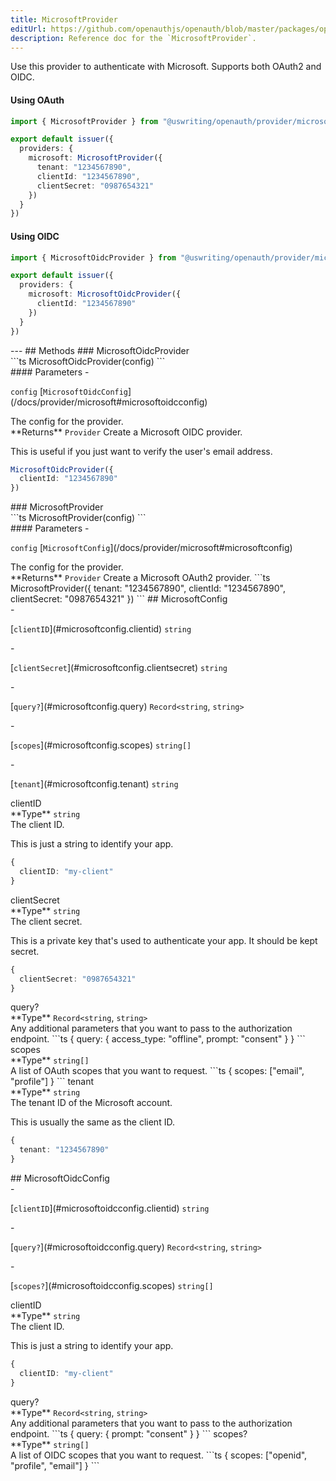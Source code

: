 ```yaml
---
title: MicrosoftProvider
editUrl: https://github.com/openauthjs/openauth/blob/master/packages/openauth/src/provider/microsoft.ts
description: Reference doc for the `MicrosoftProvider`.
---
```



<div class="tsdoc">
<Section type="about">
Use this provider to authenticate with Microsoft. Supports both OAuth2 and OIDC.

#### Using OAuth

```ts {5-9}
import { MicrosoftProvider } from "@uswriting/openauth/provider/microsoft"

export default issuer({
  providers: {
    microsoft: MicrosoftProvider({
      tenant: "1234567890",
      clientId: "1234567890",
      clientSecret: "0987654321"
    })
  }
})
```

#### Using OIDC

```ts {5-7}
import { MicrosoftOidcProvider } from "@uswriting/openauth/provider/microsoft"

export default issuer({
  providers: {
    microsoft: MicrosoftOidcProvider({
      clientId: "1234567890"
    })
  }
})
```
</Section>
---
## Methods
### MicrosoftOidcProvider
<Segment>
<Section type="signature">
```ts
MicrosoftOidcProvider(config)
```
</Section>
<Section type="parameters">
#### Parameters
- <p><code class="key">config</code> [<code class="type">MicrosoftOidcConfig</code>](/docs/provider/microsoft#microsoftoidcconfig)</p>
The config for the provider.
</Section>
<InlineSection>
**Returns** <code class="type">Provider</code>
</InlineSection>
Create a Microsoft OIDC provider.

This is useful if you just want to verify the user's email address.
```ts
MicrosoftOidcProvider({
  clientId: "1234567890"
})
```
</Segment>
### MicrosoftProvider
<Segment>
<Section type="signature">
```ts
MicrosoftProvider(config)
```
</Section>
<Section type="parameters">
#### Parameters
- <p><code class="key">config</code> [<code class="type">MicrosoftConfig</code>](/docs/provider/microsoft#microsoftconfig)</p>
The config for the provider.
</Section>
<InlineSection>
**Returns** <code class="type">Provider</code>
</InlineSection>
Create a Microsoft OAuth2 provider.
```ts
MicrosoftProvider({
  tenant: "1234567890",
  clientId: "1234567890",
  clientSecret: "0987654321"
})
```
</Segment>
## MicrosoftConfig
<Segment>
<Section type="parameters">
- <p>[<code class="key">clientID</code>](#microsoftconfig.clientid) <code class="primitive">string</code></p>
- <p>[<code class="key">clientSecret</code>](#microsoftconfig.clientsecret) <code class="primitive">string</code></p>
- <p>[<code class="key">query?</code>](#microsoftconfig.query) <code class="primitive">Record</code><code class="symbol">&lt;</code><code class="primitive">string</code>, <code class="primitive">string</code><code class="symbol">&gt;</code></p>
- <p>[<code class="key">scopes</code>](#microsoftconfig.scopes) <code class="primitive">string</code><code class="symbol">[]</code></p>
- <p>[<code class="key">tenant</code>](#microsoftconfig.tenant) <code class="primitive">string</code></p>
</Section>
</Segment>
<NestedTitle id="microsoftconfig.clientid" Tag="h4" parent="MicrosoftConfig.">clientID</NestedTitle>
<Segment>
<Section type="parameters">
<InlineSection>
**Type** <code class="primitive">string</code>
</InlineSection>
</Section>
The client ID.

This is just a string to identify your app.
```ts
{
  clientID: "my-client"
}
```
</Segment>
<NestedTitle id="microsoftconfig.clientsecret" Tag="h4" parent="MicrosoftConfig.">clientSecret</NestedTitle>
<Segment>
<Section type="parameters">
<InlineSection>
**Type** <code class="primitive">string</code>
</InlineSection>
</Section>
The client secret.

This is a private key that's used to authenticate your app. It should be kept secret.
```ts
{
  clientSecret: "0987654321"
}
```
</Segment>
<NestedTitle id="microsoftconfig.query" Tag="h4" parent="MicrosoftConfig.">query?</NestedTitle>
<Segment>
<Section type="parameters">
<InlineSection>
**Type** <code class="primitive">Record</code><code class="symbol">&lt;</code><code class="primitive">string</code>, <code class="primitive">string</code><code class="symbol">&gt;</code>
</InlineSection>
</Section>
Any additional parameters that you want to pass to the authorization endpoint.
```ts
{
  query: {
    access_type: "offline",
    prompt: "consent"
  }
}
```
</Segment>
<NestedTitle id="microsoftconfig.scopes" Tag="h4" parent="MicrosoftConfig.">scopes</NestedTitle>
<Segment>
<Section type="parameters">
<InlineSection>
**Type** <code class="primitive">string</code><code class="symbol">[]</code>
</InlineSection>
</Section>
A list of OAuth scopes that you want to request.
```ts
{
  scopes: ["email", "profile"]
}
```
</Segment>
<NestedTitle id="microsoftconfig.tenant" Tag="h4" parent="MicrosoftConfig.">tenant</NestedTitle>
<Segment>
<Section type="parameters">
<InlineSection>
**Type** <code class="primitive">string</code>
</InlineSection>
</Section>
The tenant ID of the Microsoft account.

This is usually the same as the client ID.
```ts
{
  tenant: "1234567890"
}
```
</Segment>
## MicrosoftOidcConfig
<Segment>
<Section type="parameters">
- <p>[<code class="key">clientID</code>](#microsoftoidcconfig.clientid) <code class="primitive">string</code></p>
- <p>[<code class="key">query?</code>](#microsoftoidcconfig.query) <code class="primitive">Record</code><code class="symbol">&lt;</code><code class="primitive">string</code>, <code class="primitive">string</code><code class="symbol">&gt;</code></p>
- <p>[<code class="key">scopes?</code>](#microsoftoidcconfig.scopes) <code class="primitive">string</code><code class="symbol">[]</code></p>
</Section>
</Segment>
<NestedTitle id="microsoftoidcconfig.clientid" Tag="h4" parent="MicrosoftOidcConfig.">clientID</NestedTitle>
<Segment>
<Section type="parameters">
<InlineSection>
**Type** <code class="primitive">string</code>
</InlineSection>
</Section>
The client ID.

This is just a string to identify your app.
```ts
{
  clientID: "my-client"
}
```
</Segment>
<NestedTitle id="microsoftoidcconfig.query" Tag="h4" parent="MicrosoftOidcConfig.">query?</NestedTitle>
<Segment>
<Section type="parameters">
<InlineSection>
**Type** <code class="primitive">Record</code><code class="symbol">&lt;</code><code class="primitive">string</code>, <code class="primitive">string</code><code class="symbol">&gt;</code>
</InlineSection>
</Section>
Any additional parameters that you want to pass to the authorization endpoint.
```ts
{
  query: {
    prompt: "consent"
  }
}
```
</Segment>
<NestedTitle id="microsoftoidcconfig.scopes" Tag="h4" parent="MicrosoftOidcConfig.">scopes?</NestedTitle>
<Segment>
<Section type="parameters">
<InlineSection>
**Type** <code class="primitive">string</code><code class="symbol">[]</code>
</InlineSection>
</Section>
A list of OIDC scopes that you want to request.
```ts
{
  scopes: ["openid", "profile", "email"]
}
```
</Segment>
</div>